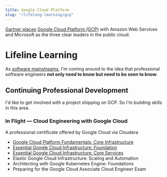 ```yaml
---
title: Google Cloud Platform
slug: "/lifelong-learning/gcp"
---
```


[Gartner places](https://pages.awscloud.com/GLOBAL-multi-DL-gartner-mq-cips-2020-learn.html)
[Google Cloud Platform (GCP)](https://cloud.google.com/)
with <GatsbyLink to='/lifelong-learning/aws'>Amazon Web Services</GatsbyLink> and Microsoft as the three clear leaders in
the public cloud.

# Lifeline Learning


As [software mainstreams](https://www.satellitetoday.com/innovation/2019/02/26/microsoft-ceo-every-company-is-now-a-software-company/), I'm
coming around to the idea that <GatsbyLink to='/memberships/bcs'>professional
software engineers</GatsbyLink> **not only need to know but need to be seen to know**.

## Continuing Professional Development

I'd like to get involved with a project shipping on GCP. So I'm building skills in this area.

### In Flight — Cloud Engineering with Google Cloud

A professional certificate offered by Google Cloud via Cloudera

 * [Google Cloud Platform Fundamentals: Core Infrastructure](https://www.coursera.org/account/accomplishments/verify/R8MZ6GG26MD7)
 * [Essential Google Cloud Infrastructure: Foundation](https://www.coursera.org/account/accomplishments/verify/3DT6HSMS454H)
 * [Essential Google Cloud Infrastructure: Core Services](https://www.coursera.org/account/accomplishments/verify/HTZNEQJVNTBN)
 * Elastic Google Cloud Infrastructure: Scaling and Automation
 * Architecting with Google Kubernetes Engine: Foundations
 * Preparing for the Google Cloud Associate Cloud Engineer Exam

